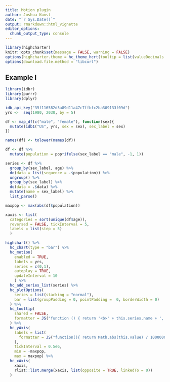 ```yaml
---
title: Motion plugin
author: Joshua Kunst
date: "`r Sys.Date()`"
output: rmarkdown::html_vignette
editor_options: 
  chunk_output_type: console
---
```


<script>
$(document).ready(function(){ 
  el = $(".page-header > h1")
  icon = "forward"
  text = el.text()
  text_new = "<span class=\"fa fa-" + icon  + "\"></span> " + text
  el.html(text_new) 
}) ;
</script>

```r
library(highcharter)
knitr::opts_chunk$set(message = FALSE, warning = FALSE)
options(highcharter.theme = hc_theme_hcrt(tooltip = list(valueDecimals = 2)))
options(download.file.method = "libcurl")
```

## Example I 

```r
library(idbr)
library(purrr)
library(dplyr)

idb_api_key("35f116582d5a89d11a47c7ffbfc2ba309133f09d")
yrs <-  seq(1980, 2030, by = 5)

df <- map_df(c("male", "female"), function(sex){
  mutate(idb1("US", yrs, sex = sex), sex_label = sex)
})

names(df) <- tolower(names(df))

df <- df %>%
  mutate(population = pop*ifelse(sex_label == "male", -1, 1))

series <- df %>% 
  group_by(sex_label, age) %>% 
  do(data = list(sequence = .$population)) %>% 
  ungroup() %>% 
  group_by(sex_label) %>% 
  do(data = .$data) %>%
  mutate(name = sex_label) %>% 
  list_parse()

maxpop <- max(abs(df$population))

xaxis <- list(
  categories = sort(unique(df$age)),
  reversed = FALSE, tickInterval = 5,
  labels = list(step = 5)
  )

highchart() %>%
  hc_chart(type = "bar") %>%
  hc_motion(
    enabled = TRUE, 
    labels = yrs, 
    series = c(0,1),
    autoplay = TRUE, 
    updateInterval = 10
    ) %>% 
  hc_add_series_list(series) %>% 
  hc_plotOptions(
    series = list(stacking = "normal"),
    bar = list(groupPadding = 0, pointPadding =  0, borderWidth = 0)
  ) %>% 
  hc_tooltip(
    shared = FALSE,
    formatter = JS("function () { return '<b>' + this.series.name + ', age ' + this.point.category + '</b><br/>' + 'Population: ' + Highcharts.numberFormat(Math.abs(this.point.y), 0);}")
  ) %>% 
  hc_yAxis(
    labels = list(
      formatter = JS("function(){ return Math.abs(this.value) / 1000000 + 'M'; }") 
    ),
    tickInterval = 0.5e6,
    min = -maxpop,
    max = maxpop) %>% 
  hc_xAxis(
    xaxis,
    rlist::list.merge(xaxis, list(opposite = TRUE, linkedTo = 0))
  )
```

